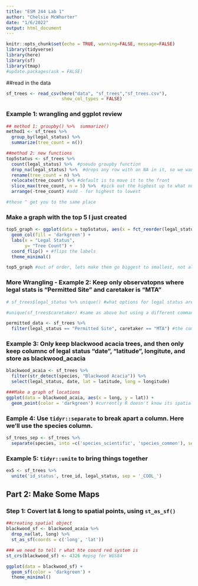 ```yaml
---
title: "ESM 244 Lab 1"
author: "Chelsie McWhorter"
date: "1/6/2022"
output: html_document
---
```


```r
knitr::opts_chunk$set(echo = TRUE, warning=FALSE, message=FALSE)
library(tidyverse)
library(here)
library(sf)
library(tmap)
#update.packages(ask = FALSE)
```

##read in the data

```r
sf_trees <- read_csv(here("data", "sf_trees","sf_trees.csv"),
                     show_col_types = FALSE)
```

### Example 1: wrangling and ggplot review

```r
## method 1: groupby() %>%  summarize()
method1 <- sf_trees %>% 
  group_by(legal_status) %>% 
  summarize(tree_count = n())

##method 2: new functions
top5status <- sf_trees %>% 
  count(legal_status) %>%  #pseudo groupby function 
  drop_na(legal_status) %>%  #drops any row with an NA in it, so we want to specify to only drop legalsts
  rename(tree_count = n) %>% 
  relocate(tree_count) %>% #default is to move it to the front
  slice_max(tree_count, n = 5) %>%  #pick out the highest up to what numberhere we'll pick 5
  arrange(-tree_count) #add - for highest to lowest

#these ^ get you to the same place
```


### Make a graph with the top 5 I just created

```r
top5_graph <- ggplot(data = top5status, aes(x = fct_reorder(legal_status, -tree_count), y = tree_count)) + 
  geom_col(fill = 'darkgreen') +
  labs(x = "Legal Status", 
       y= "Tree Count") +
  coord_flip() + #flips the labels
  theme_minimal()

top5_graph #out of order, lets make them go biggest to smallest, not alphaberical order
```

### More Wrangling - Example 2: Keep only observatopns where legal stats is "Permitted Site" and caretaker is "MTA" 


```r

# sf_trees$legal_status %>% unique() #what options for legal status are there? are there any duplicates?

#unique(sf_trees$caretaker) #same as above but using a different command 

permitted_data <- sf_trees %>% 
  filter(legal_status == "Permitted Site", caretaker == "MTA") #the comma (or &) means both conditions have to be met in order to keep the line, in other words they BOTH have to be true. If we wanted one or the other than we used | for or
```

### Example 3: Only keep blackwood acacia trees, and then only keep columnc of legal status "date", "latitude", longitute, and store as blackwood_acacia

```r
blackwood_acaia <- sf_trees %>% 
  filter(str_detect(species, "Blackwood Acacia")) %>% 
  select(legal_status, date, lat = latitude, long = longitude)

###Make a graph of locations
ggplot(data = blackwood_acaia, aes(x = long, y = lat)) +
  geom_point(color = 'darkgreen') #currently R doesn't know its spatial, its just graphhing 
```

### Eample 4: Use `tidyr::separate` to break apart a column. Here we'll use the species column. 

```r
sf_trees_sep <- sf_trees %>% 
  separate(species, into =c('species_scientific', 'species_common'), sep = ' :: ')
```




### Example 5: `tidyr::unite` to bring things together


```r
ex5 <- sf_trees %>% 
  unite('id_status', tree_id, legal_status, sep = '_COOL_')

```

## Part 2: Make Some Maps

### Step 1: Covert lat & long to spatial points, using `st_as_sf()`

```r
##creating spatial object
blackwood_sf <- blackwood_acaia %>% 
  drop_na(lat, long) %>% 
  st_as_sf(coords = c('long', 'lat'))

### we need to tell r what hte coord red system is
st_crs(blackwood_sf) <- 4326 #epsg for WGS84

ggplot(data = blackwood_sf) +
  geom_sf(color = 'darkgreen') +
  theme_minimal()
```




